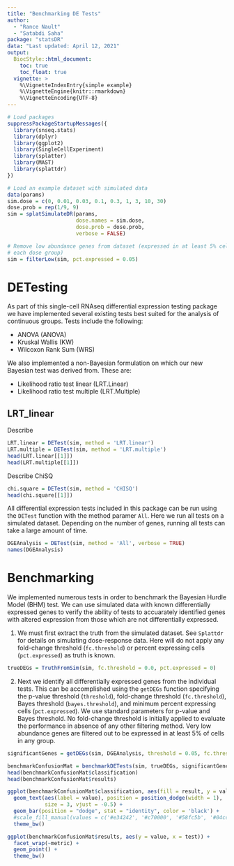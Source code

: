 ```yaml
---
title: "Benchmarking DE Tests"
author: 
  - "Rance Nault"
  - "Satabdi Saha"
package: "statsDR"
data: "Last updated: April 12, 2021"
output: 
  BiocStyle::html_document:
    toc: true
    toc_float: true
  vignette: >
    %\VignetteIndexEntry{simple example}
    %\VignetteEngine{knitr::rmarkdown}
    %\VignetteEncoding{UTF-8}
---
```


```r
# Load packages
suppressPackageStartupMessages({
  library(snseq.stats)
  library(dplyr)
  library(ggplot2)
  library(SingleCellExperiment)
  library(splatter)
  library(MAST)
  library(splattdr)
})

# Load an example dataset with simulated data
data(params)
sim.dose = c(0, 0.01, 0.03, 0.1, 0.3, 1, 3, 10, 30)
dose.prob = rep(1/9, 9)
sim = splatSimulateDR(params, 
                      dose.names = sim.dose, 
                      dose.prob = dose.prob, 
                      verbose = FALSE)

# Remove low abundance genes from dataset (expressed in at least 5% cells in 
# each dose group)
sim = filterLow(sim, pct.expressed = 0.05)
```
# DETesting

As part of this single-cell RNAseq differential expression testing package we 
have implemented several existing tests best suited for the analysis of 
continuous groups. Tests include the following:

* ANOVA (ANOVA)
* Kruskal Wallis (KW)
* Wilcoxon Rank Sum (WRS)

We also implemented a non-Bayesian formulation on which our new Bayesian test
was derived from. These are:

* Likelihood ratio test linear (LRT.Linear)
* Likelihood ratio test multiple (LRT.Multiple)

## LRT_linear
Describe
```r
LRT.linear = DETest(sim, method = 'LRT.linear')
LRT.multiple = DETest(sim, method = 'LRT.multiple')
head(LRT.linear[[1]])
head(LRT.multiple[[1]])
```
Describe ChiSQ
```r
chi.square = DETest(sim, method = 'CHISQ')
head(chi.square[[1]])
```


All differential expression tests included in this package can be run using the
`DETest` function with the method paramer `All`. Here we run all tests on a
simulated dataset. Depending on the number of genes, running all tests can take
a large amount of time. 
```r
DGEAnalysis = DETest(sim, method = 'All', verbose = TRUE)
names(DGEAnalysis)
```

# Benchmarking
We implemented numerous tests in order to benchmark the Bayesian Hurdle Model 
(BHM) test. We can use simulated data with known differentially expressed genes
to verify the ability of tests to accuarately identified genes with altered 
expression from those which are not differentially expressed. 

1) We must first extract the truth from the simulated dataset. See `Splattdr` 
for details on simulating dose-response data. Here will do not apply any
fold-change threshold (`fc.threshold`) or percent expressing cells
(`pct.expressed`) as truth is known.
```r
trueDEGs = TruthFromSim(sim, fc.threshold = 0.0, pct.expressed = 0)
```

2) Next we identify all differentially expressed genes from the individual 
tests. This can be accomplished using the `getDEGs` function specifying the 
p-value threshold (`threshold`), fold-change threshold (`fc.threshold`), Bayes
threshold (`bayes.threshold`), and minimum percent expressing cells 
(`pct.expressed`). We use standard parameters for p-value and Bayes threshold.
No fold-change threshold is initially applied to evaluate the performance 
in absence of any other filtering method. Very low abundance genes are filtered
out to be expressed in at least 5% of cells in any group. 
```r
significantGenes = getDEGs(sim, DGEAnalysis, threshold = 0.05, fc.threshold = 0.0, bayes.threshold = 1/3, pct.expressed = 0.05)
```

```r
benchmarkConfusionMat = benchmarkDETests(sim, trueDEGs, significantGenes)
head(benchmarkConfusionMat$classification)
head(benchmarkConfusionMat$results)
```



```r
ggplot(benchmarkConfusionMat$classification, aes(fill = result, y = value, x = tname)) +
  geom_text(aes(label = value), position = position_dodge(width = 1),
            size = 3, vjust = -0.5) +
  geom_bar(position = "dodge", stat = "identity", color = 'black') + 
  #scale_fill_manual(values = c('#e34242', '#c70000', '#58fc5b', '#04cc08')) +
  theme_bw()
```


```r
ggplot(benchmarkConfusionMat$results, aes(y = value, x = test)) +
  facet_wrap(~metric) +
  geom_point() + 
  theme_bw()
```


